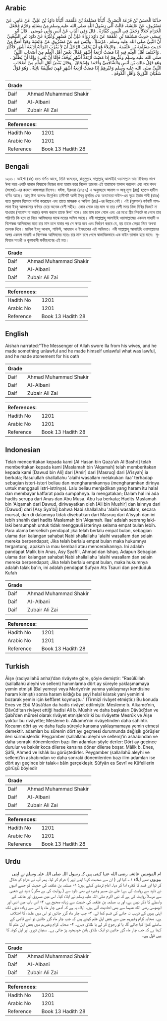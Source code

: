 ## Arabic


<div dir="rtl" lang="ar" style={{fontSize:'larger',backgroundColor:'#f8f9fa',padding:20}}>
حَدَّثَنَا الْحَسَنُ بْنُ قَزَعَةَ الْبَصْرِيُّ، أَنْبَأَنَا مَسْلَمَةُ بْنُ عَلْقَمَةَ، أَنْبَأَنَا دَاوُدُ بْنُ عَلِيٍّ، عَنْ عَامِرٍ، عَنْ مَسْرُوقٍ، عَنْ عَائِشَةَ، قَالَتْ آلَى رَسُولُ اللَّهِ صلى الله عليه وسلم مِنْ نِسَائِهِ وَحَرَّمَ فَجَعَلَ الْحَرَامَ حَلاَلاً وَجَعَلَ فِي الْيَمِينِ كَفَّارَةً ‏.‏ قَالَ وَفِي الْبَابِ عَنْ أَنَسٍ وَأَبِي مُوسَى ‏.‏ قَالَ أَبُو عِيسَى حَدِيثُ مَسْلَمَةَ بْنِ عَلْقَمَةَ عَنْ دَاوُدَ رَوَاهُ عَلِيُّ بْنُ مُسْهِرٍ وَغَيْرُهُ عَنْ دَاوُدَ عَنِ الشَّعْبِيِّ أَنَّ النَّبِيَّ صلى الله عليه وسلم ‏.‏ مُرْسَلاً ‏.‏ وَلَيْسَ فِيهِ عَنْ مَسْرُوقٍ عَنْ عَائِشَةَ وَهَذَا أَصَحُّ مِنْ حَدِيثِ مَسْلَمَةَ بْنِ عَلْقَمَةَ ‏.‏ وَالإِيلاَءُ هُوَ أَنْ يَحْلِفَ الرَّجُلُ أَنْ لاَ يَقْرُبَ امْرَأَتَهُ أَرْبَعَةَ أَشْهُرٍ فَأَكْثَرَ ‏.‏ وَاخْتَلَفَ أَهْلُ الْعِلْمِ فِيهِ إِذَا مَضَتْ أَرْبَعَةُ أَشْهُرٍ فَقَالَ بَعْضُ أَهْلِ الْعِلْمِ مِنْ أَصْحَابِ النَّبِيِّ صلى الله عليه وسلم وَغَيْرِهِمْ إِذَا مَضَتْ أَرْبَعَةُ أَشْهُرٍ يُوقَفُ فَإِمَّا أَنْ يَفِيءَ وَإِمَّا أَنْ يُطَلِّقَ ‏.‏ وَهُوَ قَوْلُ مَالِكِ بْنِ أَنَسٍ وَالشَّافِعِيِّ وَأَحْمَدَ وَإِسْحَاقَ ‏.‏ وَقَالَ بَعْضُ أَهْلِ الْعِلْمِ مِنْ أَصْحَابِ النَّبِيِّ صلى الله عليه وسلم وَغَيْرِهِمْ إِذَا مَضَتْ أَرْبَعَةُ أَشْهُرٍ فَهِيَ تَطْلِيقَةٌ بَائِنَةٌ ‏.‏ وَهُوَ قَوْلُ سُفْيَانَ الثَّوْرِيِّ وَأَهْلِ الْكُوفَةِ ‏.‏
</div>
<div style={{backgroundColor:'#f8f9fa',padding:20, marginBottom: 10}}><table> <thead> <tr> <th>Grade</th> <th></th> </tr> </thead> <tbody> <tr><td>Daif</td><td>Ahmad Muhammad Shakir</td></tr><tr><td>Daif</td><td>Al-Albani</td></tr><tr><td>Daif</td><td>Zubair Ali Zai</td></tr></tbody></table><table> <thead> <tr> <th>References:</th> <th></th> </tr> </thead> <tbody><tr><td>Hadith No</td><td>1201</td></tr><tr><td>Arabic No</td><td>1201</td></tr><tr><td>Reference</td><td>Book 13 Hadith 28</td></tr></tbody></table></div>

## Bengali


<div dir="ltr" lang="bn" style={{fontSize:'larger',backgroundColor:'#f8f9fa',padding:20}}>
১২০১। আইশা (রাঃ) হতে বর্ণিত আছে, তিনি বলেছেন, রাসূলুল্লাহ সাল্লাল্লাহু আলাইহি ওয়াসাল্লাম তার বিবিদের সাথে ঈলা করে একটি হালাল বিষয়কে নিজের জন্য হারাম করে নিলেন তারপর এই হারামকে হালাল করলেন এবং পরে শপথ (ভঙ্গের)-এর কারণে কাফফারা দিলেন। যঈফ, ইরওয়া (৪৭৫২) এ অনুচ্ছেদে আনাস ও আবূ মূসা (রাঃ) হতেও হাদীস বর্ণিত আছে। আবূ ঈসা বলেনঃ উল্লেখিত হাদীসটি আলী ইবনু মুসহির এবং অন্যান্যরা দাউদ-এর সূত্রে ইমাম শাবী (রাহঃ) হতে মুরসাল হিসেবে বর্ণনা করেছেন এবং তাতে মাসরূক ও আইশা (রাঃ)-এর উল্লেখ নেই। এই (মুরসাল) বর্ণনাটি মাসলামা ইবনু আলকামার বর্ণনার চেয়ে অনেক বেশী সহীহ। কোন লোক চার মাস বা তার বেশী সময় নিজ বিবির নিকটে না যাওয়ার (সহবাস না করার) কসম করলে তাকে ঈলা' বলে। চার মাস চলে গেলে এবং এর মধ্যে স্ত্রীর নিকটে না গেলে তার পরিণতি কি হবে তা নিয়ে আলিমদের মাঝে মতের অমিল আছে। নবী সাল্লাল্লাহু আলাইহি ওয়াসাল্লামের একদল সাহাবী ও বিশেষজ্ঞ আলিমদের মতে চার মাস চলে যাবার পর সে ক্ষান্ত হবে এবং নির্ধারণ করবে যে, হয় তাকে ফেরত নিবে অথবা তালাক দিবে। মালিক ইবনু আনাস, শাফিঈ, আহমাদ ও ইসহাকের এই অভিমত। নবী সাল্লাল্লাহু আলাইহি ওয়াসাল্লামের অপর একদল সাহাবী ও বিশেষজ্ঞ আলিমদের মতেঃ চার মাস চলে গেলে স্বাভাবিকভাবে এক বাইন তালাক হয়ে যাবে। সুফিয়ান সাওরী ও কূফাবাসী ফকীহগণের এই মত।
</div>
<div style={{backgroundColor:'#f8f9fa',padding:20, marginBottom: 10}}><table> <thead> <tr> <th>Grade</th> <th></th> </tr> </thead> <tbody> <tr><td>Daif</td><td>Ahmad Muhammad Shakir</td></tr><tr><td>Daif</td><td>Al-Albani</td></tr><tr><td>Daif</td><td>Zubair Ali Zai</td></tr></tbody></table><table> <thead> <tr> <th>References:</th> <th></th> </tr> </thead> <tbody><tr><td>Hadith No</td><td>1201</td></tr><tr><td>Arabic No</td><td>1201</td></tr><tr><td>Reference</td><td>Book 13 Hadith 28</td></tr></tbody></table></div>

## English


<div dir="ltr" lang="en" style={{fontSize:'larger',backgroundColor:'#f8f9fa',padding:20}}>
Aishah narrated:"The Messenger of Allah swore Ila from his wives, and he made something unlawful and he made himself unlawful what was lawful, and he made atonement for his oath
</div>
<div style={{backgroundColor:'#f8f9fa',padding:20, marginBottom: 10}}><table> <thead> <tr> <th>Grade</th> <th></th> </tr> </thead> <tbody> <tr><td>Daif</td><td>Ahmad Muhammad Shakir</td></tr><tr><td>Daif</td><td>Al-Albani</td></tr><tr><td>Daif</td><td>Zubair Ali Zai</td></tr></tbody></table><table> <thead> <tr> <th>References:</th> <th></th> </tr> </thead> <tbody><tr><td>Hadith No</td><td>1201</td></tr><tr><td>Arabic No</td><td>1201</td></tr><tr><td>Reference</td><td>Book 13 Hadith 28</td></tr></tbody></table></div>

## Indonesian


<div dir="ltr" lang="id" style={{fontSize:'larger',backgroundColor:'#f8f9fa',padding:20}}>
Telah menceritakan kepada kami [Al Hasan bin Qaza'ah Al Bashri] telah memberitakan kepada kami [Maslamah bin 'Alqamah] telah memberitakan kepada kami [Dawud bin Ali] dari [Amir] dari [Masruq] dari [A'isyah] ia berkata; Rasulullah shallallahu 'alaihi wasallam melakukan ilaa' terhadap sebagian isteri-isteri beliau dan mengharamkannya (mengharamkan dirinya untuk menggauli istri-istrinya). Lalu beliau menjadikan yang haram itu halal dan membayar kaffarat pada sumpahnya. Ia mengatakan; Dalam hal ini ada hadits serupa dari Anas dan Abu Musa. Abu Isa berkata; Hadits Maslamah bin 'Alqamah dari Dawud, diriwayatkan oleh [Ali bin Mushir] dan lainnya dari [Dawud] dari [Asy Sya'bi] bahwa Nabi shallallahu 'alaihi wasallam, secara mursal, dan di dalamnya tidak disebutkan dari Masruq dari A'isyah dan ini lebih shahih dari hadits Maslamah bin 'Alqamah. Ilaa' adalah seorang laki-laki bersumpah untuk tidak menggauli isterinya selama empat bulan lebih. Para ulama berselisih pendapat jika telah berlalu empat bulan, sebagian ulama dari kalangan sahabat Nabi shallallahu 'alaihi wasallam dan selain mereka berpendapat; Jika telah berlalu empat bulan maka hukumnya tergantung, apakah ia mau kembali atau menceraikannya. Ini adalah pandapat Malik bin Anas, Asy Syafi'i, Ahmad dan Ishaq. Adapun Sebagian ulama dari kalangan sahabat Nabi shallallahu 'alaihi wasallam dan selain mereka berpendapat; Jika telah berlalu empat bulan, maka hukumnya adalah talak ba'in, ini adalah pendapat Sufyan Ats Tsauri dan penduduk Kufah
</div>
<div style={{backgroundColor:'#f8f9fa',padding:20, marginBottom: 10}}><table> <thead> <tr> <th>Grade</th> <th></th> </tr> </thead> <tbody> <tr><td>Daif</td><td>Ahmad Muhammad Shakir</td></tr><tr><td>Daif</td><td>Al-Albani</td></tr><tr><td>Daif</td><td>Zubair Ali Zai</td></tr></tbody></table><table> <thead> <tr> <th>References:</th> <th></th> </tr> </thead> <tbody><tr><td>Hadith No</td><td>1201</td></tr><tr><td>Arabic No</td><td>1201</td></tr><tr><td>Reference</td><td>Book 13 Hadith 28</td></tr></tbody></table></div>

## Turkish


<div dir="ltr" lang="tr" style={{fontSize:'larger',backgroundColor:'#f8f9fa',padding:20}}>
Âişe (radıyallahü anha)’dan rivâyete göre, şöyle demiştir: “Rasûlüllah (sallallahü aleyhi ve sellem) hanımlarına dört ay süreyle yaklaşmamaya yemin etmişti (Bal yemeyi veya Mariye’nin yanına yaklaşmayı kendisine haram kılmıştı) sonra haram kıldığı bu şeyi helal kılarak yani yeminini bozarak yemin için keffâret koymuştu.” (Tirmizî rivâyet etmiştir.) Bu konuda Enes ve Ebû Mûsâ’dan da hadis rivâyet edilmiştir. Mesleme b. Alkame’nin, Dâvûd’tan rivâyet ettiği hadisi Ali b. Müshir ve daha başkaları Dâvûd’dan ve Şabî’den mürsel olarak rivâyet etmişlerdir ki bu rivâyette Mesrûk ve Âişe yoktur bu rivâyette; Mesleme b. Alkame’nin rivâyetinden daha sahihtir. Kocanın dört ay ve daha fazla süreyle karısına yaklaşmamaya yemin etmesi demektir. adamları bu sürenin dört ayı geçmesi durumunda değişik görüşler ileri sürmüşlerdir. Peygamber (sallallahü aleyhi ve sellem)’in ashabından ve daha sonraki dönemlerden bazı ilim adamları şöyle derler: Dört ay geçince durulur ve bakılır koca dilerse karısına döner dilerse boşar. Mâlik b. Enes, Şâfii, Ahmed ve İshâk bu görüştedirler. Peygamber (sallallahü aleyhi ve sellem)’in ashabından ve daha sonraki dönemlerden bazı ilim adamları ise dört ayı geçince bir talak-ı bâin gerçekleşir. Sûfyân es Sevrî ve Küfelilerin görüşü böyledir
</div>
<div style={{backgroundColor:'#f8f9fa',padding:20, marginBottom: 10}}><table> <thead> <tr> <th>Grade</th> <th></th> </tr> </thead> <tbody> <tr><td>Daif</td><td>Ahmad Muhammad Shakir</td></tr><tr><td>Daif</td><td>Al-Albani</td></tr><tr><td>Daif</td><td>Zubair Ali Zai</td></tr></tbody></table><table> <thead> <tr> <th>References:</th> <th></th> </tr> </thead> <tbody><tr><td>Hadith No</td><td>1201</td></tr><tr><td>Arabic No</td><td>1201</td></tr><tr><td>Reference</td><td>Book 13 Hadith 28</td></tr></tbody></table></div>

## Urdu


<div dir="rtl" lang="ur" style={{fontSize:'larger',backgroundColor:'#f8f9fa',padding:20}}>
ام المؤمنین عائشہ رضی الله عنہا کہتی ہیں کہ رسول اللہ صلی اللہ علیہ وسلم نے اپنی بیویوں سے ایلاء ۱؎ کیا اور ( ان سے صحبت کرنا اپنے اوپر ) حرام کر لیا۔ پھر آپ نے حرام کو حلال کر لیا اور قسم کا کفارہ ادا کر دیا۔ امام ترمذی کہتے ہیں: ۱- مسلمہ بن علقمہ کی حدیث کو جسے انہوں نے داود سے روایت کی ہے: علی بن مسہر وغیرہ نے بھی داود سے ( روایت کی ہے مگر ) داود نے شعبی سے مرسلاً روایت کی ہے کہ نبی اکرم صلی اللہ علیہ وسلم نے ایلاء کیا۔ اس میں مسروق اور عائشہ کے واسطے کا ذکر نہیں ہے، اور یہ مسلمہ بن علقمہ کی حدیث سے زیادہ صحیح ہے، ۲- اس باب میں انس اور ابوموسیٰ رضی الله عنہما سے بھی احادیث آئی ہیں۔ ایلاء یہ ہے کہ آدمی چار ماہ یا اس سے زیادہ دنوں تک اپنی بیوی کے قریب نہ جانے کی قسم کھا لے، ۳- جب چار ماہ گزر جائیں تو اس میں علماء کا اختلاف ہے۔ صحابہ کرام وغیرہم میں سے بعض اہل علم کہتے ہیں کہ جب چار ماہ گزر جائیں تو اسے قاضی کے سامنے کھڑا کیا جائے گا، یا تو رجوع کر لے یا طلاق دیدے۔ ۴- صحابہ کرام وغیرہم میں بعض اہل علم کا کہنا ہے کہ جب چار ماہ گزر جائیں تو ایک طلاق بائن خودبخود پڑ جاتی ہے۔ سفیان ثوری اور اہل کوفہ کا یہی قول ہے۔
</div>
<div style={{backgroundColor:'#f8f9fa',padding:20, marginBottom: 10}}><table> <thead> <tr> <th>Grade</th> <th></th> </tr> </thead> <tbody> <tr><td>Daif</td><td>Ahmad Muhammad Shakir</td></tr><tr><td>Daif</td><td>Al-Albani</td></tr><tr><td>Daif</td><td>Zubair Ali Zai</td></tr></tbody></table><table> <thead> <tr> <th>References:</th> <th></th> </tr> </thead> <tbody><tr><td>Hadith No</td><td>1201</td></tr><tr><td>Arabic No</td><td>1201</td></tr><tr><td>Reference</td><td>Book 13 Hadith 28</td></tr></tbody></table></div>